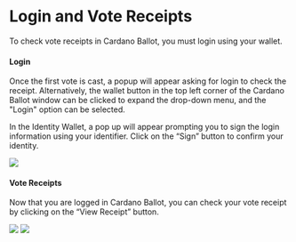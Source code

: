 
# Login and Vote Receipts

To check vote receipts in Cardano Ballot, you must login using your wallet.

#### Login

Once the first vote is cast, a popup will appear asking for login to check the receipt.
Alternatively, the wallet button in the top left corner of the Cardano Ballot window can be clicked to expand the drop-down menu, and the "Login" option can be selected.

In the Identity Wallet, a pop up will appear prompting you to sign the login information using your identifier.
Click on the “Sign” button to confirm your identity.

<Image src="/img/ballot/login/login-1.png" width={300} height={300} />

#### Vote Receipts

Now that you are logged in Cardano Ballot, you can check your vote receipt by clicking on the “View Receipt” button.

<Image src="/img/ballot/login/login-2.png" width={800} height={300} />

<Image src="/img/ballot/login/login-3.png" width={800} height={300} />
